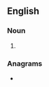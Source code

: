 ==English==

===Noun===
{{head|en|noun form}}

# {{plural of|atomist|lang=en}}

===Anagrams===
* {{anagrams|en|a=aimosstt|somatist}}